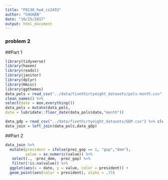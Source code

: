 ```yaml
---
title: "P8130_hw4_cz2493"
author: "CHUHAN"
date: "10/25/2017"
output: html_document
---
```


### problem 2
##Part 1
```r
library(tidyverse)
library(haven)
library(readxl)
library(janitor)
library(dplyr)
library(Hmisc)
library(ggthemes)
data_pols = read_csv("../data/fivethirtyeight_datasets/pols-month.csv") %>% 
clean_names() %>%
select(date = mon,everything()) 
data_pols = mutate(data_pols,
date = lubridate::floor_date(data_pols$date,"month"))

data_gdp = read_csv("../data/fivethirtyeight_datasets/GDP.csv") %>% clean_names() 
data_join = left_join(data_pols,data_gdp)

```

##Part 2
```r
data_join %>% 
  mutate(president = ifelse(prez_gop == 1, "gop","dem"),
         value = as.numeric(value)) %>% 
   select(., -prez_dem, -prez_gop) %>% 
   filter(!is.na(value)) %>% 
  ggplot(aes(x = date, y = value, color = president)) + 
  geom_point(aes(color = president), alpha = .75)
```

